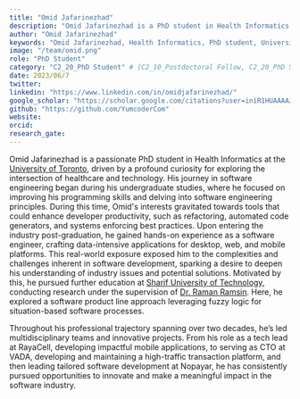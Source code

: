 ```yaml
---
title: "Omid Jafarinezhad"
description: "Omid Jafarinezhad is a PhD student in Health Informatics at the University of Toronto with extensive experience in software engineering, exploring the intersection of healthcare, technology, and data-driven innovation."
author: "Omid Jafarinezhad"
keywords: "Omid Jafarinezhad, Health Informatics, PhD student, University of Toronto, software engineering, healthcare technology, data-intensive applications, AI, NLP, generative AI, machine learning, research"
image: "/team/omid.png"
role: "PhD Student"
category: "C2_20_PhD Student" # [C2_10_Postdoctoral Fellow, C2_20_PhD Student, C2_30_MSc Student, C2_40_Intern, C2_50_Research Assistant, C2_60_Summer Student]
date: 2023/06/7
twitter:
linkedin: "https://www.linkedin.com/in/omidjafarinezhad/"
google_scholar: "https://scholar.google.com/citations?user=iniR1HUAAAAJ&hl=en"
github: "https://github.com/YumcoderCom"
website: 
orcid: 
research_gate:
---
```



Omid Jafarinezhad is a passionate PhD student in Health Informatics at the [University of Toronto](https://www.utoronto.ca/), 
driven by a profound curiosity for exploring the intersection of healthcare and technology. 
His journey in software engineering began during his undergraduate studies, where he focused on improving his programming skills and delving into software engineering principles.
During this time, Omid's interests gravitated towards tools that could enhance developer productivity, such as refactoring, 
automated code generators, and systems enforcing best practices. Upon entering the industry post-graduation, 
he gained hands-on experience as a software engineer, crafting data-intensive applications for desktop, web, and mobile platforms. 
This real-world exposure exposed him to the complexities and challenges inherent in software development, 
sparking a desire to deepen his understanding of industry issues and potential solutions. 
Motivated by this, he pursued further education at [Sharif University of Technology](https://en.wikipedia.org/wiki/Sharif_University_of_Technology), 
conducting research under the supervision of [Dr. Raman Ramsin](https://sharif.edu/~ramsin/).
Here, he explored a software product line approach leveraging fuzzy logic for situation-based software processes. 

Throughout his professional trajectory spanning over two decades, he’s led multidisciplinary teams and innovative projects. 
From his role as a tech lead at RayaCell, developing impactful mobile applications, to serving as CTO at VADA, developing and maintaining 
a high-traffic transaction platform, and then leading tailored software development at Nopayar, 
he has consistently pursued opportunities to innovate and make a meaningful impact in the software industry.



